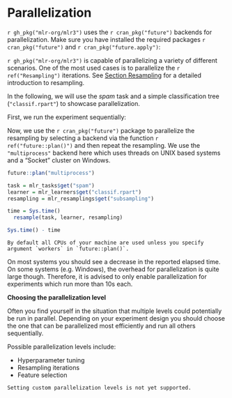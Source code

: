 # Parallelization {#parallelization}

`r gh_pkg("mlr-org/mlr3")` uses the `r cran_pkg("future")` backends for parallelization.
Make sure you have installed the required packages `r cran_pkg("future")` and
`r cran_pkg("future.apply")`:

`r gh_pkg("mlr-org/mlr3")` is capable of parallelizing a variety of different scenarios.
One of the most used cases is to parallelize the `r ref("Resampling")` iterations.
See [Section Resampling](#resampling) for a detailed introduction to resampling.

In the following, we will use the _spam_ task and a simple classification tree (`"classif.rpart"`) to showcase parallelization.

First, we run the experiment sequentially:

Now, we use the `r cran_pkg("future")` package to parallelize the resampling by selecting a backend via the function `r ref("future::plan()")` and then repeat the resampling.
We use the `"multiprocess"` backend here which uses threads on UNIX based systems and a "Socket" cluster on Windows.

```r
future::plan("multiprocess")

task = mlr_tasks$get("spam")
learner = mlr_learners$get("classif.rpart")
resampling = mlr_resamplings$get("subsampling")

time = Sys.time()
  resample(task, learner, resampling)

Sys.time() - time
```

```block
By default all CPUs of your machine are used unless you specify argument `workers` in `future::plan()`.
```

On most systems you should see a decrease in the reported elapsed time.
On some systems (e.g. Windows), the overhead for parallelization is quite large though.
Therefore, it is advised to only enable parallelization for experiments which run more than 10s each.

**Choosing the parallelization level**

Often you find yourself in the situation that multiple levels could potentially be run in parallel.
Depending on your experiment design you should choose the one that can be parallelized most efficiently and run all others sequentially.

Possible parallelization levels include:

- Hyperparameter tuning
- Resampling iterations
- Feature selection

```block
Setting custom parallelization levels is not yet supported.
```
